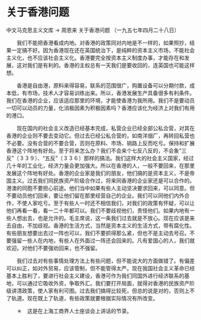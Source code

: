 # 关于香港问题

中文马克思主义文库 -> 周恩来
关于香港问题
（一九五七年四月二十八日）


　　我们不能把香港看成内地。对香港的政策同对内地是不一样的，如果照抄，结果一定搞不好。因为香港现在还在英国统治下，是纯粹的资本主义市场，不能社会主义化，也不应该社会主义化。香港要完全按资本主义制度办事，才能存在和发展，这对我们是有利的。香港的主权总有一天我们是要收回的，连英国也可能这样想。

　　香港是自由港，原料来得容易，联系的范围很广，购置设备可以分期付款，成本低，有市场，技术人才容易训练出来。所以，香港发展生产具备很多有利条件。我们在香港的企业，应该适应那里的环境，才能使香港为我所用。我们不是要动员一切可以动员的力量，化消极因素为积极因素吗？香港应该化为经济上对我们有用的港口。

　　现在国内的社会主义改造已经基本完成，私营企业已经全部公私合营，对其在香港的企业则不要去变动它。但过去已经公私合营的，如南洋烟厂，再转回私营也不必要。没有合营的不要合营，否则在原料、市场、销路上反而吃亏。保持和扩展香港这个阵地有好处。至于将来怎么办？我们不会来个七反八反的，不会象"三反"〔３３９〕、"五反"〔３３６〕那样的搞法。我们这样大的社会主义国家，经过几十年的工业化，经济力量会更加强大。所以在香港的人，一般不要回来，在那里发展这个阵地有好处。香港的企业家是我们的朋友，他们搞的是资本主义，不是帝国主义。过去我们同民族资产阶级合作过，将来同香港的企业家还是可以合作的。港澳的同胞不要担心前途。他们当中如果有些人主动坚决要求回来，可以同意。但不要动员他们回来，要让他们留在那里经营自己的企业。我们可以同他们内外合作，不使人家吃亏。至于有些人一时还不相信我们，对我们的政策有怀疑，可以让他们再看一看，看一二十年都可以。我们不要歧视他们，责怪他们。如果内地有一些人想出去，也是允许的。毛主席说，这一条我们过去就是不放心。现在应该是来去自由，不加歧视。香港的生活方式，当然是资本主义的生活方式，带有腐化性。有些朋友想要出去过一阵也可以，我们不要抓得那么紧，但也不是主动去号召。不要强留一些人在内地，有些人在外面过一阵还会回来的。凡有爱国心的人，我们就欢迎。对他们不要强劝回来，也不强留。

　　我们过去对有些事情处理方法上有些问题，但不能说大的方面做错了。有偏差可以纠正，如对外贸易，应该管制，但不能管得太严。现在我国社会主义革命已经基本上胜利了，要进行社会主义建设，香港可作为我们同国外进行经济联系的基地，可以通过它吸收外资，争取外汇。我们要打开局面，就得对香港的民族资产阶级讲清政策，使人家有利可图。过去我们搞得比较死，但总的说是对的，否则上不了轨道。现在既上了轨道，有些政策就要根据实际情况有所改变。



　　＊　这是在上海工商界人士座谈会上讲话的节录。



